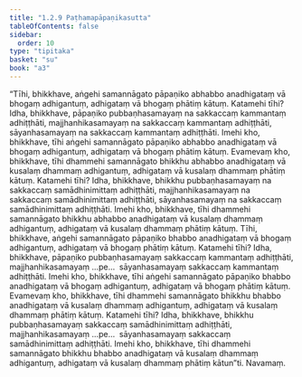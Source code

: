 ```yaml
---
title: "1.2.9 Paṭhamapāpaṇikasutta"
tableOfContents: false
sidebar:
  order: 10
type: "tipitaka"
basket: "su"
book: "a3"
---
```



<DynamicBreadcrumb />

<Division number="19" book="a3" bookNo="15" page="113">

<Paragraph number="78" book="a3">
“Tīhi, bhikkhave, aṅgehi samannāgato pāpaṇiko abhabbo anadhigataṃ vā bhogaṃ adhigantuṃ, adhigataṃ vā bhogaṃ phātiṃ kātuṃ. Katamehi tīhi? Idha, bhikkhave, pāpaṇiko pubbaṇhasamayaṃ na sakkaccaṃ kammantaṃ adhiṭṭhāti, majjhanhikasamayaṃ na sakkaccaṃ kammantaṃ adhiṭṭhāti, sāyanhasamayaṃ na sakkaccaṃ kammantaṃ adhiṭṭhāti. Imehi kho, bhikkhave, tīhi aṅgehi samannāgato pāpaṇiko abhabbo anadhigataṃ vā bhogaṃ adhigantuṃ, adhigataṃ vā bhogaṃ phātiṃ kātuṃ.
</Paragraph>

<Paragraph number="79" book="a3">
Evamevaṃ kho, bhikkhave, tīhi dhammehi samannāgato bhikkhu abhabbo anadhigataṃ vā kusalaṃ dhammaṃ adhigantuṃ, adhigataṃ vā kusalaṃ dhammaṃ phātiṃ kātuṃ. Katamehi tīhi? Idha, bhikkhave, bhikkhu pubbaṇhasamayaṃ na sakkaccaṃ samādhinimittaṃ adhiṭṭhāti, majjhanhikasamayaṃ na sakkaccaṃ samādhinimittaṃ adhiṭṭhāti, sāyanhasamayaṃ na sakkaccaṃ samādhinimittaṃ adhiṭṭhāti. Imehi kho, bhikkhave, tīhi dhammehi samannāgato bhikkhu abhabbo anadhigataṃ vā kusalaṃ dhammaṃ adhigantuṃ, adhigataṃ vā kusalaṃ dhammaṃ phātiṃ kātuṃ.
</Paragraph>

<Paragraph number="80" book="a3">
Tīhi, bhikkhave, aṅgehi samannāgato pāpaṇiko bhabbo anadhigataṃ vā bhogaṃ adhigantuṃ, adhigataṃ vā bhogaṃ phātiṃ kātuṃ. Katamehi tīhi? Idha, bhikkhave, pāpaṇiko pubbaṇhasamayaṃ sakkaccaṃ kammantaṃ adhiṭṭhāti, majjhanhikasamayaṃ …pe…  sāyanhasamayaṃ sakkaccaṃ kammantaṃ adhiṭṭhāti. Imehi kho, bhikkhave, tīhi aṅgehi samannāgato pāpaṇiko bhabbo anadhigataṃ vā bhogaṃ adhigantuṃ, adhigataṃ vā bhogaṃ phātiṃ kātuṃ.
</Paragraph>

<Paragraph number="81" book="a3">
Evamevaṃ kho, bhikkhave, tīhi dhammehi samannāgato bhikkhu bhabbo anadhigataṃ vā kusalaṃ dhammaṃ adhigantuṃ, adhigataṃ vā kusalaṃ dhammaṃ phātiṃ kātuṃ. Katamehi tīhi? Idha, bhikkhave, bhikkhu pubbaṇhasamayaṃ sakkaccaṃ samādhinimittaṃ adhiṭṭhāti, majjhanhikasamayaṃ …pe…  sāyanhasamayaṃ sakkaccaṃ samādhinimittaṃ adhiṭṭhāti. Imehi kho, bhikkhave, tīhi dhammehi samannāgato bhikkhu bhabbo anadhigataṃ vā kusalaṃ dhammaṃ adhigantuṃ, adhigataṃ vā kusalaṃ dhammaṃ phātiṃ kātun”ti.

</Paragraph>
</Division>

<Paragraph number="82" type="center" book="a3">
Navamaṃ.
</Paragraph>